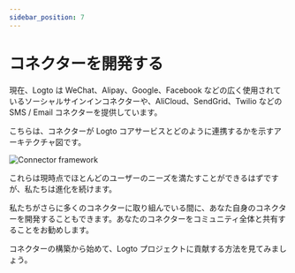 ```yaml
---
sidebar_position: 7
---
```


# コネクターを開発する

現在、Logto は WeChat、Alipay、Google、Facebook などの広く使用されているソーシャルサインインコネクターや、AliCloud、SendGrid、Twilio などの SMS / Email コネクターを提供しています。

こちらは、コネクターが Logto コアサービスとどのように連携するかを示すアーキテクチャ図です。

<img src="/img/assets/logto-connector-framework.png" alt="Connector framework" />

これらは現時点でほとんどのユーザーのニーズを満たすことができるはずですが、私たちは進化を続けます。

私たちがさらに多くのコネクターに取り組んでいる間に、あなた自身のコネクターを開発することもできます。あなたのコネクターをコミュニティ全体と共有することをお勧めします。

コネクターの構築から始めて、Logto プロジェクトに貢献する方法を見てみましょう。
